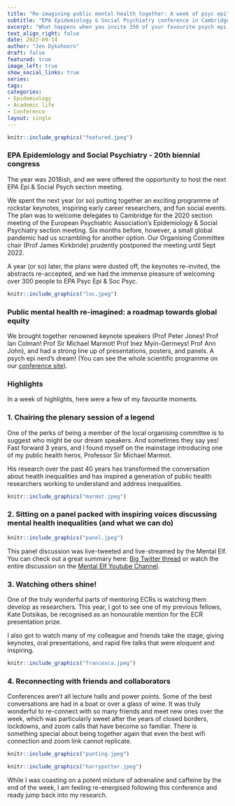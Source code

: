 ```yaml
---
title: "Re-imagining public mental health together: A week of psyc epi"
subtitle: "EPA Epidemiology & Social Psychiatry conference in Cambridge 2022"
excerpt: "What happens when you invite 350 of your favourite psych epi researchers and people with lived experience to chat mental health research? Magic."
text_align_right: false
date: 2022-09-14
author: "Jen Dykxhoorn"
draft: false
featured: true
image_left: true
show_social_links: true
series:
tags: 
categories:
- Epidemiology
- Academic life
- Conference
layout: single
---
```


```r
knitr::include_graphics("featured.jpeg")
```

### EPA Epidemiology and Social Psychiatry - 20th biennial congress
The year was 2018ish, and we were offered the opportunity to host the next EPA Epi & Social Psych section meeting.  

We spent the next year (or so) putting together an exciting programme of rockstar keynotes, inspiring early career researchers, and fun social events. The plan was to welcome delegates to Cambridge for the 2020 section meeting of the European Psychiatric Association's Epidemiology & Social Psychiatry section meeting. Six months before, however, a small global pandemic had us scrambling for another option. Our Organising Committee chair (Prof James Kirkbride) prudently postponed the meeting until Sept 2022. 

A year (or so) later, the plans were dusted off, the keynotes re-invited, the abstracts re-accepted, and we  had the immense pleasure of welcoming over 300 people to EPA Psyc Epi & Soc Psyc. 

```r
knitr::include_graphics("loc.jpeg")
```

### Public mental health re-imagined: a roadmap towards global equity

We brought together renowned keynote speakers (Prof Peter Jones! Prof Ian Colman! Prof Sir Michael Marmot! Prof Inez Myin-Germeys! Prof Ann John), and had a strong line up of presentations, posters, and panels. A psych epi nerd's dream! (You can see the whole scientific programme on our [conference site](https://www.psychepi.org/congress/)).

### Highlights

In a week of highlights, here were a few of my favourite moments. 

### 1.    Chairing the plenary session of a legend
One of the perks of being a member of the local organising committee is to suggest who might be our dream speakers. And sometimes they say yes! Fast forward 3 years, and I found myself on the mainstage introducing one of my public health heros, Professor Sir Michael Marmot. 

His research over the past 40 years has transformed the conversation about health inequalities and has inspired a generation of public health researchers working to understand and address inequalities. 

```r
knitr::include_graphics("marmot.jpeg")
```

### 2. Sitting on a panel packed with inspiring voices discussing mental health inequalities (and what we can do)

```r
knitr::include_graphics("panel.jpeg")
```

This panel discussion was live-tweeted and live-streamed by the Mental Elf. You can check out a great summary here: [Big Twitter thread](https://twitter.com/Mental_Elf/status/1568262342500024320)
or watch the entire discussion on the [Mental Elf Youtube Channel](https://www.youtube.com/watch?v=McL8VZAZ-O8).


### 3. Watching others shine! 
One of the truly wonderful parts of mentoring ECRs is watching them develop as researchers. This year, I got to see one of my previous fellows, Kate Dotsikas, be recognised as an honourable mention for the ECR presentation prize. 

I also got to watch many of my colleague and friends take the stage, giving keynotes, oral presentations, and rapid fire talks that were eloquent and inspiring. 

```r
knitr::include_graphics("francesca.jpeg")
```

### 4. Reconnecting with friends and collaborators 
Conferences aren't all lecture halls and power points. Some of the best conversations are had in a boat or over a glass of wine. It was truly wonderful to re-connect with so many friends and meet new ones over the week, which was particularly sweet after the years of closed borders, lockdowns, and zoom calls that have become so familiar. There is something special about being together again that even the best wifi connection and zoom link cannot replicate. 

```r
knitr::include_graphics("punting.jpeg")
```

```r
knitr::include_graphics("harrypotter.jpeg")
```

While I was coasting on a potent mixture of adrenaline and caffeine by the end of the week, I am feeling re-energised following this conference and ready jump back into my research.  
